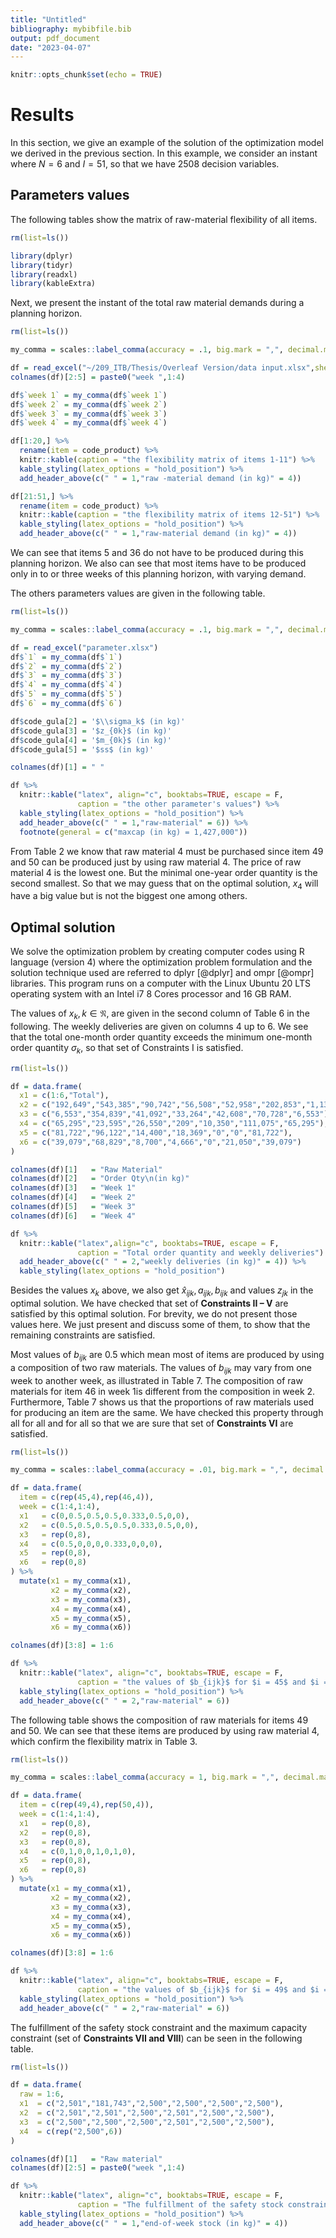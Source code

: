 ```yaml
---
title: "Untitled"
bibliography: mybibfile.bib
output: pdf_document
date: "2023-04-07"
---
```


```r
knitr::opts_chunk$set(echo = TRUE)
```

# Results

In this section, we give an example of the solution of the optimization model we derived in the previous section. In this example, we consider an instant where $N=6$ and $I=51,$ so that we have 2508 decision variables.

## Parameters values

The following tables show the matrix of raw-material flexibility of all items.

```r
rm(list=ls())

library(dplyr)
library(tidyr)
library(readxl)
library(kableExtra)

```
\pagebreak


Next, we present the instant of the total raw material demands during a planning horizon.

```r
rm(list=ls())

my_comma = scales::label_comma(accuracy = .1, big.mark = ",", decimal.mark = ".")

df = read_excel("~/209_ITB/Thesis/Overleaf Version/data input.xlsx",sheet = "matriks produk x minggu")
colnames(df)[2:5] = paste0("week ",1:4)

df$`week 1` = my_comma(df$`week 1`)
df$`week 2` = my_comma(df$`week 2`)
df$`week 3` = my_comma(df$`week 3`)
df$`week 4` = my_comma(df$`week 4`)

df[1:20,] %>% 
  rename(item = code_product) %>% 
  knitr::kable(caption = "the flexibility matrix of items 1-11") %>% 
  kable_styling(latex_options = "hold_position") %>% 
  add_header_above(c(" " = 1,"raw -material demand (in kg)" = 4))
```

\newpage

```r
df[21:51,] %>% 
  rename(item = code_product) %>% 
  knitr::kable(caption = "the flexibility matrix of items 12-51") %>% 
  kable_styling(latex_options = "hold_position") %>% 
  add_header_above(c(" " = 1,"raw-material demand (in kg)" = 4))
```

We can see that items 5 and 36 do not have to be produced during this planning horizon. We also can see that most items have to be produced only in to or three weeks of this planning horizon, with varying demand.

The others parameters values are given in the following table.

\newpage

```r
rm(list=ls())

my_comma = scales::label_comma(accuracy = .1, big.mark = ",", decimal.mark = ".")

df = read_excel("parameter.xlsx")
df$`1` = my_comma(df$`1`)
df$`2` = my_comma(df$`2`)
df$`3` = my_comma(df$`3`)
df$`4` = my_comma(df$`4`)
df$`5` = my_comma(df$`5`)
df$`6` = my_comma(df$`6`)

df$code_gula[2] = '$\\sigma_k$ (in kg)'
df$code_gula[3] = '$z_{0k}$ (in kg)'
df$code_gula[4] = '$m_{0k}$ (in kg)'
df$code_gula[5] = '$ss$ (in kg)'

colnames(df)[1] = " "

df %>% 
  knitr::kable("latex", align="c", booktabs=TRUE, escape = F,
               caption = "the other parameter's values") %>% 
  kable_styling(latex_options = "hold_position") %>% 
  add_header_above(c(" " = 1,"raw-material" = 6)) %>% 
  footnote(general = c("maxcap (in kg) = 1,427,000"))
```


From Table 2 we know that raw material 4 must be purchased since item 49 and 50 can be produced just by using raw material 4.  The price of raw material 4 is the lowest one. But the minimal one-year order quantity is the second smallest. So that we may guess that on the optimal solution, $x_4$ will have a big value but is not the biggest one among others.

## Optimal solution

We solve the optimization problem by creating computer codes using R language (version 4) where the optimization problem formulation and the solution technique used are referred to dplyr [@dplyr] and ompr [@ompr] libraries. This program runs on a computer with the Linux Ubuntu 20 LTS operating system with an Intel i7 8 Cores processor and 16 GB RAM.

The values of $x_k,k \in \mathfrak{N},$ are given in the second column of Table 6 in the following. The weekly deliveries are given on columns 4 up to 6.  We see that the total one-month order quantity exceeds the minimum one-month order quantity $\sigma_k,$ so that set of Constraints I is satisfied.

```r
rm(list=ls())

df = data.frame(
  x1 = c(1:6,"Total"),
  x2 = c("192,649","543,385","90,742","56,508","52,958","202,853","1,139,094"),
  x3 = c("6,553","354,839","41,092","33,264","42,608","70,728","6,553"),
  x4 = c("65,295","23,595","26,550","209","10,350","111,075","65,295"),
  x5 = c("81,722","96,122","14,400","18,369","0","0","81,722"),
  x6 = c("39,079","68,829","8,700","4,666","0","21,050","39,079")
) 

colnames(df)[1]   = "Raw Material"
colnames(df)[2]   = "Order Qty\n(in kg)"
colnames(df)[3]   = "Week 1"
colnames(df)[4]   = "Week 2"
colnames(df)[5]   = "Week 3"
colnames(df)[6]   = "Week 4"

df %>% 
  knitr::kable("latex",align="c", booktabs=TRUE, escape = F,
               caption = "Total order quantity and weekly deliveries") %>% 
  add_header_above(c(" " = 2,"weekly deliveries (in kg)" = 4)) %>% 
  kable_styling(latex_options = "hold_position")
```

Besides the values $x_k$ above, we also get $\hat{x}_{ijk}, a_{ijk}, b_{ijk}$ and values $z_{jk}$ in the optimal solution. We have checked that set of __Constraints II – V__ are satisfied by this optimal solution. For brevity, we do not present those values here. We just present and discuss some of them, to show that the remaining constraints are satisfied.

Most values of $b_{ijk}$ are $0.5$ which mean most of items are produced by using a composition of two raw materials. The values of $b_{ijk}$ may vary from one week to another week, as illustrated in Table 7. The composition of raw materials for item 46 in week 1is different from the composition in week 2. Furthermore, Table 7 shows us that the proportions of raw materials used for producing an item are the same. We have checked this property through all  for all  and for all  so that we are sure that set of __Constraints VI__ are satisfied.

```r
rm(list=ls())

my_comma = scales::label_comma(accuracy = .01, big.mark = ",", decimal.mark = ".")

df = data.frame(
  item = c(rep(45,4),rep(46,4)),
  week = c(1:4,1:4),
  x1   = c(0,0.5,0.5,0.5,0.333,0.5,0,0),
  x2   = c(0.5,0.5,0.5,0.5,0.333,0.5,0,0),
  x3   = rep(0,8),
  x4   = c(0.5,0,0,0,0.333,0,0,0),
  x5   = rep(0,8),
  x6   = rep(0,8)
) %>% 
  mutate(x1 = my_comma(x1),
         x2 = my_comma(x2),
         x3 = my_comma(x3),
         x4 = my_comma(x4),
         x5 = my_comma(x5),
         x6 = my_comma(x6))

colnames(df)[3:8] = 1:6

df %>% 
  knitr::kable("latex", align="c", booktabs=TRUE, escape = F,
               caption = "the values of $b_{ijk}$ for $i = 45$ and $i = 46$") %>% 
  kable_styling(latex_options = "hold_position") %>% 
  add_header_above(c(" " = 2,"raw-material" = 6)) 
```

The following table shows the composition of raw materials for items 49 and 50. We can see that these items are produced by using raw material 4, which confirm the flexibility matrix in Table 3.

```r
rm(list=ls())

my_comma = scales::label_comma(accuracy = 1, big.mark = ",", decimal.mark = ".")

df = data.frame(
  item = c(rep(49,4),rep(50,4)),
  week = c(1:4,1:4),
  x1   = rep(0,8),
  x2   = rep(0,8),
  x3   = rep(0,8),
  x4   = c(0,1,0,0,1,0,1,0),
  x5   = rep(0,8),
  x6   = rep(0,8)
) %>% 
  mutate(x1 = my_comma(x1),
         x2 = my_comma(x2),
         x3 = my_comma(x3),
         x4 = my_comma(x4),
         x5 = my_comma(x5),
         x6 = my_comma(x6))

colnames(df)[3:8] = 1:6

df %>% 
  knitr::kable("latex", align="c", booktabs=TRUE, escape = F,
               caption = "the values of $b_{ijk}$ for $i = 49$ and $i = 50$") %>% 
  kable_styling(latex_options = "hold_position") %>% 
  add_header_above(c(" " = 2,"raw-material" = 6)) 
```

The fulfillment of the safety stock constraint and the maximum capacity constraint (set of __Constraints VII and VIII__) can be seen in the following table.

```r
rm(list=ls())

df = data.frame(
  raw = 1:6,
  x1  = c("2,501","181,743","2,500","2,500","2,500","2,500"),
  x2  = c("2,501","2,501","2,500","2,501","2,500","2,500"),
  x3  = c("2,500","2,500","2,500","2,501","2,500","2,500"),
  x4  = c(rep("2,500",6))
)

colnames(df)[1]   = "Raw material"
colnames(df)[2:5] = paste0("week ",1:4)

df %>% 
  knitr::kable("latex", align="c", booktabs=TRUE, escape = F,
               caption = "The fulfillment of the safety stock constraint and the maximum capacity constraint (set of Constraints VII and VIII)") %>% 
  kable_styling(latex_options = "hold_position") %>% 
  add_header_above(c(" " = 1,"end-of-week stock (in kg)" = 4)) 
```